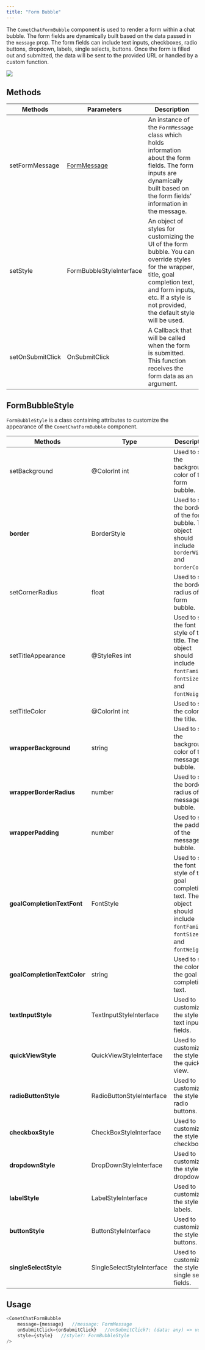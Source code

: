 ```yaml
---
title: "Form Bubble"
---
```


The `CometChatFormBubble` component is used to render a form within a chat bubble. The form fields are dynamically built based on the data passed in the `message` prop. The form fields can include text inputs, checkboxes, radio buttons, dropdown, labels, single selects, buttons. Once the form is filled out and submitted, the data will be sent to the provided URL or handled by a custom function.

<Frame>
  <img src="/images/267d4afb-x2i1pymvosgrzjoaroxz1uo6vv9lgpz72jx2id0v1qv8d4ybljvtih0rjvrv9fo8-b0789f25613c67f37d2f51987024a189.png" />
</Frame>

## Methods

| Methods          | Parameters                                                      | Description                                                                                                                                                                                                            |
| ---------------- | --------------------------------------------------------------- | ---------------------------------------------------------------------------------------------------------------------------------------------------------------------------------------------------------------------- |
| setFormMessage   | [FormMessage](/docs/ui-kit/android/v4/interactive-form-message) | An instance of the `FormMessage` class which holds information about the form fields. The form inputs are dynamically built based on the form fields' information in the message.                                      |
| setStyle         | FormBubbleStyleInterface                                        | An object of styles for customizing the UI of the form bubble. You can override styles for the wrapper, title, goal completion text, and form inputs, etc. If a style is not provided, the default style will be used. |
| setOnSubmitClick | OnSubmitClick                                                   | A Callback that will be called when the form is submitted. This function receives the form data as an argument.                                                                                                        |

## FormBubbleStyle

`FormBubbleStyle` is a class containing attributes to customize the appearance of the `CometChatFormBubble` component.

| Methods                     | Type                       | Description                                                                                                                   |
| --------------------------- | -------------------------- | ----------------------------------------------------------------------------------------------------------------------------- |
| setBackground               | @ColorInt int              | Used to set the background color of the form bubble.                                                                          |
| **border**                  | BorderStyle                | Used to set the border of the form bubble. The object should include `borderWidth` and `borderColor`.                         |
| setCornerRadius             | float                      | Used to set the border radius of the form bubble.                                                                             |
| setTitleAppearance          | @StyleRes int              | Used to set the font style of the title. The object should include `fontFamily`, `fontSize`, and `fontWeight`.                |
| setTitleColor               | @ColorInt int              | Used to set the color of the title.                                                                                           |
| **wrapperBackground**       | string                     | Used to set the background color of the message bubble.                                                                       |
| **wrapperBorderRadius**     | number                     | Used to set the border radius of the message bubble.                                                                          |
| **wrapperPadding**          | number                     | Used to set the padding of the message bubble.                                                                                |
| **goalCompletionTextFont**  | FontStyle                  | Used to set the font style of the goal completion text. The object should include `fontFamily`, `fontSize`, and `fontWeight`. |
| **goalCompletionTextColor** | string                     | Used to set the color of the goal completion text.                                                                            |
| **textInputStyle**          | TextInputStyleInterface    | Used to customize the style of text input fields.                                                                             |
| **quickViewStyle**          | QuickViewStyleInterface    | Used to customize the style of the quick view.                                                                                |
| **radioButtonStyle**        | RadioButtonStyleInterface  | Used to customize the style of radio buttons.                                                                                 |
| **checkboxStyle**           | CheckBoxStyleInterface     | Used to customize the style of checkboxes.                                                                                    |
| **dropdownStyle**           | DropDownStyleInterface     | Used to customize the style of dropdowns.                                                                                     |
| **labelStyle**              | LabelStyleInterface        | Used to customize the style of labels.                                                                                        |
| **buttonStyle**             | ButtonStyleInterface       | Used to customize the style of buttons.                                                                                       |
| **singleSelectStyle**       | SingleSelectStyleInterface | Used to customize the style of single select fields.                                                                          |

## Usage

```javascript
<CometChatFormBubble
	message={message}	//message: FormMessage
	onSubmitClick={onSubmitClick}	//onSubmitClick?: (data: any) => void
	style={style}	//style?: FormBubbleStyle
/>
```
